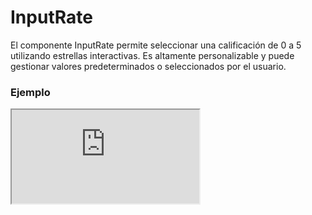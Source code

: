 # InputRate

El componente InputRate permite seleccionar una calificación de 0 a 5 utilizando estrellas interactivas. Es altamente personalizable y puede gestionar valores predeterminados o seleccionados por el usuario.


### Ejemplo

<Iframe
  minHeightIframe="30dvh"
  src="https://fenextjs-component-storybook.vercel.app/iframe.html?args=&id=input-inputrate--index&viewMode=story"
/>

### Importacion

Para importar el componente InputRate, se puede hacer desde fenextjs

```tsx copy
import { InputRate } from "fenextjs";
```

### Parametros

| Parametro            | Tipo                    | Requerido | Default   | Descripcion                                                               |
| -------------------- | ----------------------- | --------- | --------- | ------------------------------------------------------------------------- |
| value                | number                  | no        | undefined | Valor actual de la calificación. Se espera un número entre 0 y 5.         |
| defaultValue         | number                  | no        | 0         | Valor predeterminado de la calificación cuando no se proporciona 'value'. |
| className            | string                  | no        | ''        | Clase CSS para personalizar el contenedor principal del componente.       |
| classNameContentStar | string                  | no        | ''        | Clase CSS para personalizar el contenedor de las estrellas.               |
| classNameStar        | string                  | no        | ''        | Clase CSS para personalizar las estrellas.                                |
| classNameStarActive  | string                  | no        | ''        | Clase CSS para personalizar las estrellas activas (calificadas).          |
| classNameNumber      | string                  | no        | ''        | Clase CSS para personalizar la visualización del número de calificación.  |
| onChange             | (star: number) =\> void | no        | undefined | Función que se ejecuta cuando cambia la calificación seleccionada.        |

### Storybook

Para ver el storybook del componente lo puede hacer con este [link](https://fenextjs-component-storybook.vercel.app/?path=/story/input-inputrate--index)

### Usos

- Calificación básica

```tsx copy
<InputRate />
```

- Calificación con valor predeterminado

```tsx copy
<InputRate defaultValue={3} />
```

- Calificación con valor controlado

```tsx copy
<InputRate value={4} onChange={(value) => console.log(value)} />
```

- Calificación con personalización de clases

```tsx copy
<InputRate className="custom-class" classNameStar="custom-star" />
```
